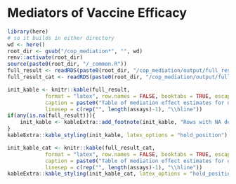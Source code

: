 # Mediators of Vaccine Efficacy {#cop-mediators}

```r
library(here)
# so it builds in either directory
wd <- here()
root_dir <- gsub("/cop_mediation*", "", wd)
renv::activate(root_dir)
source(paste0(root_dir, "/_common.R"))
full_result <- readRDS(paste0(root_dir, "/cop_mediation/output/full_result.rds"))
full_result_cat <- readRDS(paste0(root_dir, "/cop_mediation/output/full_result_cat.rds"))
```

```r
init_kable <- knitr::kable(full_result, 
            format = "latex", row.names = FALSE, booktabs = TRUE, escape = FALSE,
            caption = paste0("Table of mediation effect estimates for quantitative markers with 95\\% confidence intervals."),
            linesep = c(rep("", length(assays)-1), "\\hline"))
if(any(is.na(full_result))){
	init_kable <- kableExtra::add_footnote(init_kable, "Rows with NA denote insufficient overlap in distribution of assay between vaccinated and control participants.")
}
kableExtra::kable_styling(init_kable, latex_options = "hold_position")
```

```r
init_kable_cat <- knitr::kable(full_result_cat, 
            format = "latex", row.names = FALSE, booktabs = TRUE, escape = FALSE,
            caption = paste0("Table of mediation effect estimates for quantitative markers with 95\\% confidence intervals."),
            linesep = c(rep("", length(assays)-1), "\\hline"))
kableExtra::kable_styling(init_kable_cat, latex_options = "hold_position")
```